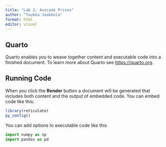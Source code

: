 ```yaml
---
title: "Lab 2: Avocado Prices"
author: "Tuukka Jaakkola"
format: html
editor: visual
---
```


## Quarto

Quarto enables you to weave together content and executable code into a finished document. To learn more about Quarto see <https://quarto.org>.

## Running Code

When you click the **Render** button a document will be generated that includes both content and the output of embedded code. You can embed code like this:

```r
library(reticulate)
py_config()
```

You can add options to executable code like this

```python


import numpy as np
import pandas as pd
```
